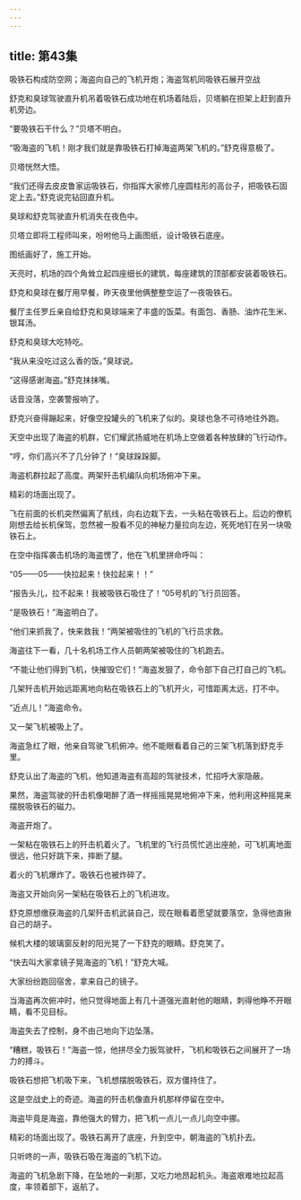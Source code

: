 ```yaml
---
---
---
```

title: 第43集
---




吸铁石构成防空网；海盗向自己的飞机开炮；海盗驾机同吸铁石展开空战



舒克和臭球驾驶直升机吊着吸铁石成功地在机场着陆后，贝塔躺在担架上赶到直升机旁边。

“要吸铁石干什么？”贝塔不明白。

“吸海盗的飞机！刚才我们就是靠吸铁石打掉海盗两架飞机的。”舒克得意极了。

贝塔恍然大悟。

“我们还得去皮皮鲁家运吸铁石，你指挥大家修几座圆柱形的高台子，把吸铁石固定上去。”舒克说完钻回直升机。

臭球和舒克驾驶直升机消失在夜色中。

贝塔立即将工程师叫来，吩咐他马上画图纸，设计吸铁石底座。

图纸画好了，施工开始。

天亮时，机场的四个角耸立起四座细长的建筑，每座建筑的顶部都安装着吸铁石。

舒克和臭球在餐厅用早餐，昨天夜里他俩整整空运了一夜吸铁石。

餐厅主任罗丘亲自给舒克和臭球端来了丰盛的饭菜。有面包、香肠、油炸花生米、银耳汤。

舒克和臭球大吃特吃。

“我从来没吃过这么香的饭。”臭球说。

“这得感谢海盗。”舒克抹抹嘴。

话音没落，空袭警报响了。

舒克兴奋得蹦起来，好像空投罐头的飞机来了似的。臭球也急不可待地往外跑。

天空中出现了海盗的机群，它们耀武扬威地在机场上空做着各种放肆的飞行动作。

“哼，你们高兴不了几分钟了！”臭球跺跺脚。

海盗机群拉起了高度。两架歼击机编队向机场俯冲下来。

精彩的场面出现了。

飞在前面的长机突然偏离了航线，向右边栽下去，一头粘在吸铁石上。后边的僚机刚想去给长机保驾，忽然被一股看不见的神秘力量拉向左边，死死地钉在另一块吸铁石上。

在空中指挥袭击机场的海盗愣了，他在飞机里拼命呼叫：

“05——05——快拉起来！快拉起来！！”

“报告头儿，拉不起来！我被吸铁石吸住了！”05号机的飞行员回答。

“是吸铁石！”海盗明白了。

“他们来抓我了，快来救我！”两架被吸住的飞机的飞行员求救。

海盗往下一看，几十名机场工作人员朝两架被吸住的飞机跑去。

“不能让他们得到飞机，快摧毁它们！”海盗发狠了，命令部下自己打自己的飞机。

几架歼击机开始远距离地向粘在吸铁石上的飞机开火，可惜距离太远，打不中。

“近点儿！”海盗命令。

又一架飞机被吸上了。

海盗急红了眼，他亲自驾驶飞机俯冲。他不能眼看着自己的三架飞机落到舒克手里。

舒克认出了海盗的飞机，他知道海盗有高超的驾驶技术，忙招呼大家隐蔽。

果然，海盗驾驶的歼击机像喝醉了酒一样摇摇晃晃地俯冲下来，他利用这种摇晃来摆脱吸铁石的磁力。

海盗开炮了。

一架粘在吸铁石上的歼击机着火了。飞机里的飞行员慌忙逃出座舱，可飞机离地面很远，他只好跳下来，摔断了腿。

着火的飞机爆炸了。吸铁石也被炸碎了。

海盗又开始向另一架粘在吸铁石上的飞机进攻。

舒克原想缴获海盗的几架歼击机武装自己，现在眼看着愿望就要落空，急得他直揪自己的胡子。

候机大楼的玻璃窗反射的阳光晃了一下舒克的眼睛。舒克笑了。

“快去叫大家拿镜子晃海盗的飞机！”舒克大喊。

大家纷纷跑回宿舍，拿来自己的镜子。

当海盗再次俯冲时，他只觉得地面上有几十道强光直射他的眼睛，刺得他睁不开眼睛，看不见目标。

海盗失去了控制，身不由己地向下边坠落。

“糟糕，吸铁石！”海盗一惊，他拼尽全力扳驾驶杆，飞机和吸铁石之间展开了一场力的搏斗。

吸铁石想把飞机吸下来，飞机想摆脱吸铁石，双方僵持住了。

这是空战史上的奇迹。海盗的歼击机像直升机那样停留在空中。

海盗毕竟是海盗，靠他强大的臂力，把飞机一点儿一点儿向空中挪。

精彩的场面出现了。吸铁石离开了底座，升到空中，朝海盗的飞机扑去。

只听咚的一声，吸铁石吸在海盗的飞机下边。

海盗的飞机急剧下降，在坠地的一刹那，又吃力地昂起机头。海盗艰难地拉起高度，率领着部下，返航了。